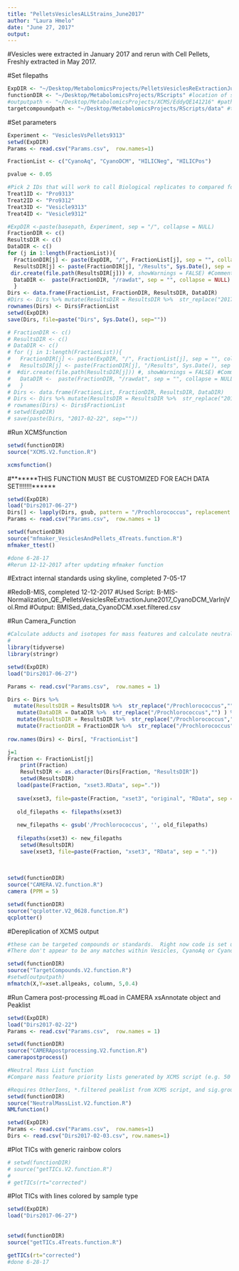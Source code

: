 ```yaml
---
title: "PelletsVesiclesALLStrains_June2017"
author: "Laura Hmelo"
date: "June 27, 2017"
output:
---
```


#Vesicles were extracted in January 2017 and rerun with Cell Pellets, Freshly extracted in May 2017.

#Set filepaths
```r

ExpDIR <- "~/Desktop/MetabolomicsProjects/PelletsVesiclesReExtractionJune2017" #raw data path
functionDIR <- "~/Desktop/MetabolomicsProjects/RScripts" #location of scripts
#outputpath <- "~/Desktop/MetabolomicsProjects/XCMS/EddyQE141216" #path that files are written to 
targetcompoundpath <- "~/Desktop/MetabolomicsProjects/RScripts/data" #this is where MRM_Methods_Table.csv is stored
```

#Set parameters
```r
Experiment <- "VesiclesVsPellets9313"
setwd(ExpDIR)
Params <- read.csv("Params.csv",  row.names=1)

FractionList <- c("CyanoAq", "CyanoDCM", "HILICNeg", "HILICPos")

pvalue <- 0.05

#Pick 2 IDs that will work to call Biological replicates to compared for the QC step
Treat1ID <- "Pro9313"
Treat2ID <- "Pro9312"
Treat3ID <- "Vesicle9313"
Treat4ID <- "Vesicle9312"

```


```r
#ExpDIR <-paste(basepath, Experiment, sep = "/", collapse = NULL)
FractionDIR <- c()
ResultsDIR <- c()
DataDIR <- c()
for (j in 1:length(FractionList)){
  FractionDIR[j] <- paste(ExpDIR, "/", FractionList[j], sep = "", collapse = NULL)
  ResultsDIR[j] <- paste(FractionDIR[j], "/Results", Sys.Date(), sep = "", collapse = NULL)
 dir.create(file.path(ResultsDIR[j])) #, showWarnings = FALSE) #Comment out if you don't need to make the folder i.e. you've already run XCMS and need to redo the next steps
  DataDIR <-  paste(FractionDIR, "/rawdat", sep = "", collapse = NULL)
  }
Dirs <- data.frame(FractionList, FractionDIR, ResultsDIR, DataDIR)
#Dirs <- Dirs %>% mutate(ResultsDIR = ResultsDIR %>%  str_replace("2017-01-24","2017-01-22") ) #If you are accessing results made on previous days, use this bit of code (^) to redirect to older results
rownames(Dirs) <- Dirs$FractionList
setwd(ExpDIR)
save(Dirs, file=paste("Dirs", Sys.Date(), sep=""))
```

```r
# FractionDIR <- c()
# ResultsDIR <- c()
# DataDIR <- c()
# for (j in 1:length(FractionList)){
#   FractionDIR[j] <- paste(ExpDIR, "/", FractionList[j], sep = "", collapse = NULL)
#   ResultsDIR[j] <- paste(FractionDIR[j], "/Results", Sys.Date(), sep = "", collapse = NULL)
#  #dir.create(file.path(ResultsDIR[j])) #, showWarnings = FALSE) #Comment out if you don't need to make the folder i.e. you've already run XCMS and need to redo the next steps
#   DataDIR <-  paste(FractionDIR, "/rawdat", sep = "", collapse = NULL)
#   }
# Dirs <- data.frame(FractionList, FractionDIR, ResultsDIR, DataDIR)
# Dirs <- Dirs %>% mutate(ResultsDIR = ResultsDIR %>%  str_replace("2017-02-24","2017-02-22") ) #If you are accessing results made on previous days, use this bit of code (^) to redirect to older results
# rownames(Dirs) <- Dirs$FractionList
# setwd(ExpDIR)
# save(paste(Dirs, "2017-02-22", sep=""))
```

#Run XCMSfunction

```r
setwd(functionDIR)
source("XCMS.V2.function.R")

xcmsfunction()


```
#*******THIS FUNCTION MUST BE CUSTOMIZED FOR EACH DATA SET!!!!!!!******


```r
setwd(ExpDIR)
load("Dirs2017-06-27")
Dirs[] <- lapply(Dirs, gsub, pattern = "/Prochlorococcus", replacement = "", fixed = TRUE)
Params <- read.csv("Params.csv",  row.names = 1)

setwd(functionDIR)
source("mfmaker_VesiclesAndPellets_4Treats.function.R")
mfmaker_ttest()

#done 6-28-17
#Rerun 12-12-2017 after updating mfmaker function
```

#Extract internal standards using skyline, completed 7-05-17

#RedoB-MIS, completed 12-12-2017
#Used Script: B-MIS-Normalization_QE_PelletsVesiclesReExtractionJune2017_CyanoDCM_VarInjVol.Rmd
#Output: BMISed_data_CyanoDCM.xset.filtered.csv

#Run Camera_Function
```r
#Calculate adducts and isotopes for mass features and calculate neutral mass for ions with two or more adducts
#
library(tidyverse)
library(stringr)

setwd(ExpDIR)
load("Dirs2017-06-27")

Params <- read.csv("Params.csv",  row.names = 1)

Dirs <- Dirs %>% 
  mutate(ResultsDIR = ResultsDIR %>%  str_replace("/Prochlorococcus","") ) %>%
   mutate(DataDIR = DataDIR %>%  str_replace("/Prochlorococcus","") ) %>%
   mutate(ResultsDIR = ResultsDIR %>%  str_replace("/Prochlorococcus","") ) %>%
   mutate(FractionDIR = FractionDIR %>%  str_replace("/Prochlorococcus","") )
  
row.names(Dirs) <- Dirs[, "FractionList"]

j=1
Fraction <- FractionList[j]
    print(Fraction)
    ResultsDIR <- as.character(Dirs[Fraction, "ResultsDIR"])
    setwd(ResultsDIR)
   load(paste(Fraction, "xset3.RData", sep="."))
   
   save(xset3, file=paste(Fraction, "xset3", "original", "RData", sep = "."))
   
   old_filepaths <- filepaths(xset3) 
   
   new_filepaths <- gsub('/Prochlorococcus', '', old_filepaths)
   
   filepaths(xset3) <- new_filepaths
    setwd(ResultsDIR)
    save(xset3, file=paste(Fraction, "xset3", "RData", sep = "."))
    
  
   
setwd(functionDIR)
source("CAMERA.V2.function.R")
camera (PPM = 5)

```




```r
setwd(functionDIR)
source("qcplotter.V2_0628.function.R")
qcplotter()

```

#Dereplication of XCMS output
```r
#these can be targeted compounds or standards.  Right now code is set up to accomodate RP or HILIC targetted compounds
#There don't appear to be any matches within Vesicles, CyanoAq or CyanoDCM.

setwd(functionDIR)
source("TargetCompounds.V2.function.R")
#setwd(outputpath)
mfmatch(X,Y=xset.allpeaks, column, 5,0.4)

```


#Run Camera post-processing
#Load in CAMERA xsAnnotate object and Peaklist

```r
setwd(ExpDIR)
load("Dirs2017-02-22")
Params <- read.csv("Params.csv",  row.names = 1)

```


```r
setwd(functionDIR)
source("CAMERApostprocessing.V2.function.R")
camerapostprocess()


```


```r
#Neutral Mass List function
#Compare mass feature priority lists generated by XCMS script (e.g. 50 most abundant compounds, compounds with p<0.05) to adduct list.  Dereplicate priority lists and output a list of neutral masses relevant to data set.  Option to output a list of "pseudo-neutral masses" calculated by subtracting an H+ from all mass features which have no associated adduct.

#Requires OtherIons, *.filtered peaklist from XCMS script, and sig.groupnames from XCMS script
setwd(functionDIR)
source("NeutralMassList.V2.function.R")
NMLfunction() 
```
```r
setwd(ExpDIR)
Params <- read.csv("Params.csv",  row.names=1)
Dirs <- read.csv("Dirs2017-02-03.csv", row.names=1)
```

#Plot TICs with generic rainbow colors
```r
# setwd(functionDIR)
# source("getTICs.V2.function.R")
# 
# getTICs(rt="corrected")

```


#Plot TICs with lines colored by sample type
```r
setwd(ExpDIR)
load("Dirs2017-06-27")
  
  
setwd(functionDIR)
source("getTICs.4Treats.function.R")

getTICs(rt="corrected")
#done 6-28-17
```

